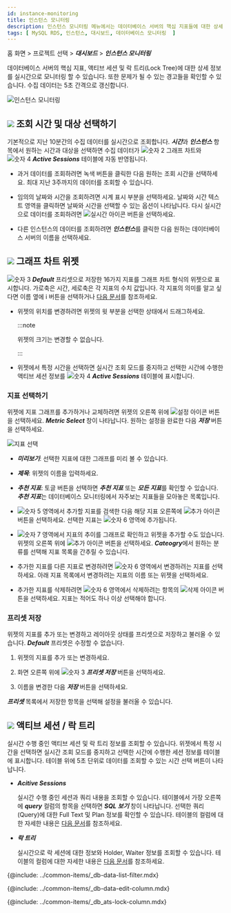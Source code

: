 ```yaml
---
id: instance-monitoring
title: 인스턴스 모니터링
description: 인스턴스 모니터링 메뉴에서는 데이터베이스 서버의 핵심 지표들에 대한 상세 정보를 실시간으로 확인할 수 있습니다.
tags: [ MySQL RDS, 인스턴스, 대시보드, 데이터베이스 모니터링  ]
---
```


홈 화면 > 프로젝트 선택 > ***대시보드*** > ***인스턴스 모니터링***

데이터베이스 서버의 핵심 지표, 액티브 세션 및 락 트리(Lock Tree)에 대한 상세 정보를 실시간으로 모니터링 할 수 있습니다. 또한 문제가 될 수 있는 경고들을 확인할 수 있습니다. 수집 데이터는 5초 간격으로 갱신합니다. 

![인스턴스 모니터링](/img/mysql-rds-instance-monitoring.png)

## ![](/img/number-01.png) 조회 시간 및 대상 선택하기

기본적으로 지난 10분간의 수집 데이터를 실시간으로 조회합니다. ***시간***과 ***인스턴스*** 항목에서 원하는 시간과 대상을 선택하면 수집 데이터가 ![숫자 2](/img/number-02.png) 그래프 차트와 ![숫자 4](/img/number-04.png) ***Active Sessions*** 테이블에 자동 반영됩니다.

* 과거 데이터를 조회하려면 녹색 버튼을 클릭한 다음 원하는 조회 시간을 선택하세요. 최대 지난 3주까지의 데이터를 조회할 수 있습니다. 

* 임의의 날짜와 시간을 조회하려면 시계 표시 부분을 선택하세요. 날짜와 시간 텍스트 영역을 클릭하면 날짜와 시간을 선택할 수 있는 옵션이 나타납니다. 다시 실시간으로 데이터를 조회하려면 ![실시간 아이콘](/img/ico-play-time.svg) 버튼을 선택하세요.

* 다른 인스턴스의 데이터를 조회하려면 ***인스턴스***를 클릭한 다음 원하는 데이터베이스 서버의 이름을 선택하세요.


## ![](/img/number-02.png) 그래프 차트 위젯

![숫자 3](/img/number-03.png) ***Default*** 프리셋으로 저장한 16가지 지표를 그래프 차트 형식의 위젯으로 표시합니다. 가로축은 시간, 세로축은 각 지표의 수치 값입니다. 각 지표의 의미를 알고 싶다면 이름 옆에 <span class='mark'>i</span> 버튼을 선택하거나 [다음 문서](metrics-data-list)를 참조하세요.

* 위젯의 위치를 변경하려면 위젯의 윗 부분을 선택한 상태에서 드래그하세요.

  :::note

  위젯의 크기는 변경할 수 없습니다.

  :::

* 위젯에서 특정 시간을 선택하면 실시간 조회 모드를 중지하고 선택한 시간에 수행한 액티브 세션 정보를 ![숫자 4](/img/number-04.png) ***Active Sessions*** 테이블에 표시합니다.

### 지표 선택하기

위젯에 지표 그래프를 추가하거나 교체하려면 위젯의 오른쪽 위에 ![설정 아이콘](/img/ico-setting.svg) 버튼을 선택하세요. ***Metric Select*** 창이 나타납니다. 원하는 설정을 완료한 다음 ***저장*** 버튼을 선택하세요.

![지표 선택](/img/mysql-rds-merics-select.png)

* ***미리보기***: 선택한 지표에 대한 그래프를 미리 볼 수 있습니다.

* ***제목***: 위젯의 이름을 입력하세요.

* ***추천 지표***: 토글 버튼을 선택하면 ***추천 지표*** 또는 ***모든 지표***를 확인할 수 있습니다. ***추천 지표***는 데이터베이스 모니터링에서 자주보는 지표들을 모아놓은 목록입니다.

* ![숫자 5](/img/number-05.png) 영역에서 추가할 지표를 검색한 다음 해당 지표 오른쪽에 ![추가 아이콘](/img/ico-add.svg) 버튼을 선택하세요. 선택한 지표는 ![숫자 6](/img/number-06.png) 영역에 추가됩니다.

* ![숫자 7](/img/ic-number-07.svg) 영역에서 지표의 추이를 그래프로 확인하고 위젯을 추가할 수도 있습니다. 위젯의 오른쪽 위에 ![추가 아이콘](/img/ico-add.svg) 버튼을 선택하세요. ***Cateogry***에서 원하는 분류를 선택해 지표 목록을 간추릴 수 있습니다.

* 추가한 지표를 다른 지표로 변경하려면 ![숫자 6](/img/number-06.png) 영역에서 변경하려는 지표를 선택하세요. 아래 지표 목록에서 변경하려는 지표의 이름 또는 위젯을 선택하세요.

* 추가한 지표를 삭제하려면 ![숫자 6](/img/number-06.png) 영역에서 삭제하려는 항목의 ![삭제 아이콘](/img/ico-trash.svg) 버튼을 선택하세요. 지표는 적어도 하나 이상 선택해야 합니다.

### 프리셋 저장

위젯의 지표를 추가 또는 변경하고 레이아웃 상태를 프리셋으로 저장하고 불러올 수 있습니다. ***Default*** 프리셋은 수정할 수 없습니다. 

1. 위젯의 지표를 추가 또는 변경하세요.

1. 화면 오른쪽 위에 ![숫자 3](/img/number-03.png) ***프리셋 저장*** 버튼을 선택하세요. 

1. 이름을 변경한 다음 ***저장*** 버튼을 선택하세요.

***프리셋*** 목록에서 저장한 항목을 선택해 설정을 불러올 수 있습니다.


## ![](/img/number-04.png) 액티브 세션 / 락 트리

실시간 수행 중인 액티브 세션 및 락 트리 정보를 조회할 수 있습니다. 위젯에서 특정 시간을 선택하면 실시간 조회 모드를 중지하고 선택한 시간에 수행한 세션 정보를 테이블에 표시합니다. 테이블 위에 5초 단위로 데이터를 조회할 수 있는 시간 선택 버튼이 나타납니다.

* ***Acitive Sessions*** 

  실시간 수행 중인 세션과 쿼리 내용을 조회할 수 있습니다. 테이블에서 가장 오른쪽에 ***query*** 컬럼의 항목을 선택하면 ***SQL 보기*** 창이 나타납니다. 선택한 쿼리(Query)에 대한 Full Text 및 Plan 정보를 확인할 수 있습니다. 테이블의 컬럼에 대한 자세한 내용은 [다음 문서](#column-info)를 참조하세요.

* ***락 트리***

  실시간으로 락 세션에 대한 정보와 Holder, Waiter 정보를 조회할 수 있습니다. 테이블의 컬럼에 대한 자세한 내용은 [다음 문서](#column-info)를 참조하세요.


{@include: ../common-items/_db-data-list-filter.mdx}

{@include: ../common-items/_db-data-edit-column.mdx}

<!-- 컬럼 목록 추가 -->

{@include: ../common-items/_db_ats-lock-column.mdx}